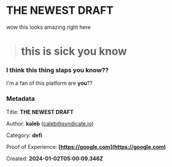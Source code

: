 # THE NEWEST DRAFT

wow this looks amazing right here

> # this is sick you know

### I think this thing slaps you know??

I'm a fan of this platform are **you**??


### Metadata

Title: **THE NEWEST DRAFT**

Author: **kaleb** (caleb@syndicate.io)

Category: **defi**

Proof of Experience: **[https://google.com](https://google.com)**


Created: **2024-01-02T05:00:09.346Z**



